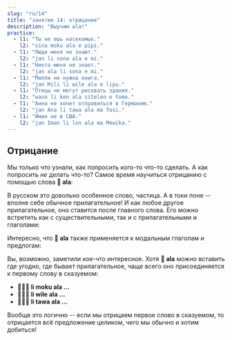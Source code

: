 ```yaml
---
slug: "ru/14"
title: "занятие 14: отрицание"
description: "Выучим ala!"
practice:
  - l1: "Ты не ешь насекомых."
    l2: "sina moku ala e pipi."
  - l1: "Люди меня не знают."
    l2: "jan li sona ala e mi."
  - l1: "Никто меня не знает."
    l2: "jan ala li sona e mi."
  - l1: "Милли не нужна книга."
    l2: "jan Mili li wile ala e lipu."
  - l1: "Птицы не могут рисовать здания."
    l2: "waso li ken ala sitelen e tomo."
  - l1: "Анна не хочет отправиться в Германию."
    l2: "jan Ana li tawa ala ma Tosi."
  - l1: "Иман не в США."
    l2: "jan Iman li lon ala ma Mewika."
---
```



## Отрицание

Мы только что узнали, как попросить кого-то что-то сделать. А как попросить *не* делать что-то? Самое время научиться отрицанию с помощью слова **󱤂 ala**:

<List>
  <Word sl="ala" m="не" />
</List>

В русском это довольно особенное слово, частица. А в токи поне -- вполне себе обычное прилагательное! И как любое другое прилагательное, оно ставится после главного слова. Его можно встретить как с существительными, так и с прилагательными и глаголами:

<List>
  <Word sl="jan ala" m="никто, не человек" />
  <Sentence sl="jan ala li wile utala." m="Никто не хочет сражаться." />
  <Word sl="suli ala" m="небольшой, неважный" />
  <Sentence sl="ni li suli ala tawa mi." m="Для меня это не важно." />
  <Word sl="moku ala" m="не кушать" />
  <Sentence sl="pipi li moku ala e soweli." m="Насекомые не едят животных." />
</List>

Интересно, что **󱤂 ala** также применяется к модальным глаголам и предлогам:

<List>
  <Word sl="wile ala" m="не хотеть ..." />
  <Sentence sl="sina wile ala moku e suwi." m="Ты не хочешь есть сладкое." />
  <Word sl="tawa ala" m="не идти к ..." />
  <Sentence sl="pipi li tawa ala kasi." m="Насекомое не направляется к растению." />
</List>

Вы, возможно, заметили кое-что интересное. Хотя **󱤂 ala** можно вставить где угодно, где бывает прилагательное, чаще всего оно присоединяется к первому слову в сказуемом:
* **󱤧󱤶󱤂 li moku ala ...**
* **󱤧󱥷󱤂 li wile ala ...**
* **󱤧󱥩󱤂 li tawa ala ...**

Вообще это логично -- если мы отрицаем первое слово в сказуемом, то отрицается всё предложение целиком, чего мы обычно и хотим добиться!

<Practice exercises={frontmatter.practice} client:load />

